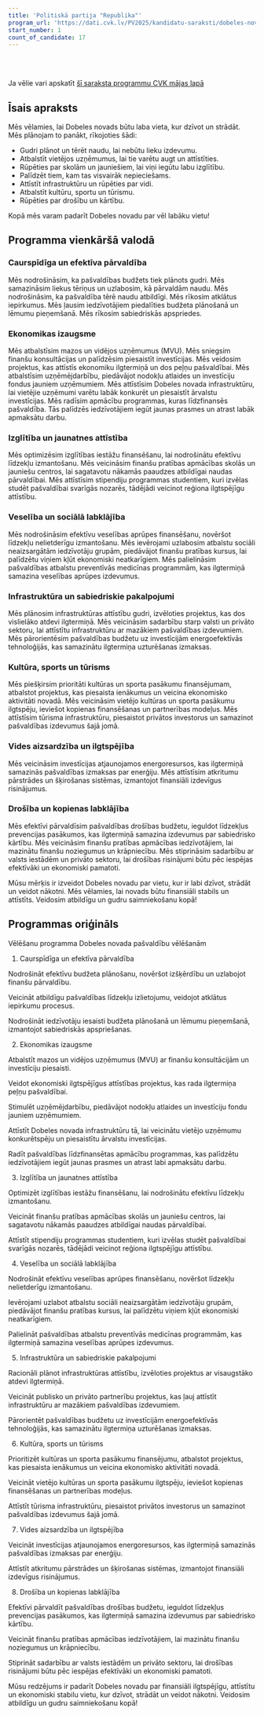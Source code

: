 ```yaml
---
title: 'Politiskā partija "Republika"'
program_url: 'https://dati.cvk.lv/PV2025/kandidatu-saraksti/dobeles-novads/politiska-partija-republika'
start_number: 1
count_of_candidate: 17
---
```



<Badge text="Efektīva pārvaldība" variant="note" size="small" /> <Badge text="Ekonomikas izaugsme" variant="note" size="small" /> <Badge text="Izglītība un jaunatne" variant="note" size="small" /> <Badge text="Sociālā labklājība" variant="note" size="small" /> <Badge text="Ilgtspējīga infrastruktūra" variant="note" size="small" />

<br/><br/> 

<Card title='Šis ir mākslīga intelekta ģenerēts apraksts' icon='starlight'>
    Ja vēlie vari apskatīt <a href={frontmatter.program_url} target='_blank'>šī saraksta programmu CVK mājas lapā</a>
    </Card>

## Īsais apraksts

Mēs vēlamies, lai Dobeles novads būtu laba vieta, kur dzīvot un strādāt. Mēs plānojam to panākt, rīkojoties šādi:

*   Gudri plānot un tērēt naudu, lai nebūtu lieku izdevumu.
*   Atbalstīt vietējos uzņēmumus, lai tie varētu augt un attīstīties.
*   Rūpēties par skolām un jauniešiem, lai viņi iegūtu labu izglītību.
*   Palīdzēt tiem, kam tas visvairāk nepieciešams.
*   Attīstīt infrastruktūru un rūpēties par vidi.
*   Atbalstīt kultūru, sportu un tūrismu.
*   Rūpēties par drošību un kārtību.

Kopā mēs varam padarīt Dobeles novadu par vēl labāku vietu!

## Programma vienkāršā valodā

### Caurspīdīga un efektīva pārvaldība

Mēs nodrošināsim, ka pašvaldības budžets tiek plānots gudri. Mēs samazināsim liekus tēriņus un uzlabosim, kā pārvaldām naudu.
Mēs nodrošināsim, ka pašvaldība tērē naudu atbildīgi. Mēs rīkosim atklātus iepirkumus.
Mēs ļausim iedzīvotājiem piedalīties budžeta plānošanā un lēmumu pieņemšanā. Mēs rīkosim sabiedriskās apspriedes.

### Ekonomikas izaugsme

Mēs atbalstīsim mazos un vidējos uzņēmumus (MVU). Mēs sniegsim finanšu konsultācijas un palīdzēsim piesaistīt investīcijas.
Mēs veidosim projektus, kas attīstīs ekonomiku ilgtermiņā un dos peļņu pašvaldībai.
Mēs atbalstīsim uzņēmējdarbību, piedāvājot nodokļu atlaides un investīciju fondus jauniem uzņēmumiem.
Mēs attīstīsim Dobeles novada infrastruktūru, lai vietējie uzņēmumi varētu labāk konkurēt un piesaistīt ārvalstu investīcijas.
Mēs radīsim apmācību programmas, kuras līdzfinansēs pašvaldība. Tās palīdzēs iedzīvotājiem iegūt jaunas prasmes un atrast labāk apmaksātu darbu.

### Izglītība un jaunatnes attīstība

Mēs optimizēsim izglītības iestāžu finansēšanu, lai nodrošinātu efektīvu līdzekļu izmantošanu.
Mēs veicināsim finanšu pratības apmācības skolās un jauniešu centros, lai sagatavotu nākamās paaudzes atbildīgai naudas pārvaldībai.
Mēs attīstīsim stipendiju programmas studentiem, kuri izvēlas studēt pašvaldībai svarīgās nozarēs, tādējādi veicinot reģiona ilgtspējīgu attīstību.

### Veselība un sociālā labklājība

Mēs nodrošināsim efektīvu veselības aprūpes finansēšanu, novēršot līdzekļu nelietderīgu izmantošanu.
Mēs ievērojami uzlabosim atbalstu sociāli neaizsargātām iedzīvotāju grupām, piedāvājot finanšu pratības kursus, lai palīdzētu viņiem kļūt ekonomiski neatkarīgiem.
Mēs palielināsim pašvaldības atbalstu preventīvās medicīnas programmām, kas ilgtermiņā samazina veselības aprūpes izdevumus.

### Infrastruktūra un sabiedriskie pakalpojumi

Mēs plānosim infrastruktūras attīstību gudri, izvēloties projektus, kas dos vislielāko atdevi ilgtermiņā.
Mēs veicināsim sadarbību starp valsti un privāto sektoru, lai attīstītu infrastruktūru ar mazākiem pašvaldības izdevumiem.
Mēs pārorientēsim pašvaldības budžetu uz investīcijām energoefektīvās tehnoloģijās, kas samazinātu ilgtermiņa uzturēšanas izmaksas.

### Kultūra, sports un tūrisms

Mēs piešķirsim prioritāti kultūras un sporta pasākumu finansējumam, atbalstot projektus, kas piesaista ienākumus un veicina ekonomisko aktivitāti novadā.
Mēs veicināsim vietējo kultūras un sporta pasākumu ilgtspēju, ieviešot kopienas finansēšanas un partnerības modeļus.
Mēs attīstīsim tūrisma infrastruktūru, piesaistot privātos investorus un samazinot pašvaldības izdevumus šajā jomā.

### Vides aizsardzība un ilgtspējība

Mēs veicināsim investīcijas atjaunojamos energoresursos, kas ilgtermiņā samazinās pašvaldības izmaksas par enerģiju.
Mēs attīstīsim atkritumu pārstrādes un šķirošanas sistēmas, izmantojot finansiāli izdevīgus risinājumus.

### Drošība un kopienas labklājība

Mēs efektīvi pārvaldīsim pašvaldības drošības budžetu, ieguldot līdzekļus prevencijas pasākumos, kas ilgtermiņā samazina izdevumus par sabiedrisko kārtību.
Mēs veicināsim finanšu pratības apmācības iedzīvotājiem, lai mazinātu finanšu noziegumus un krāpniecību.
Mēs stiprināsim sadarbību ar valsts iestādēm un privāto sektoru, lai drošības risinājumi būtu pēc iespējas efektīvāki un ekonomiski pamatoti.

Mūsu mērķis ir izveidot Dobeles novadu par vietu, kur ir labi dzīvot, strādāt un veidot nākotni. Mēs vēlamies, lai novads būtu finansiāli stabils un attīstīts. Veidosim atbildīgu un gudru saimniekošanu kopā!

## Programmas oriģināls

Vēlēšanu programma Dobeles novada pašvaldību vēlēšanām

1. Caurspīdīga un efektīva pārvaldība

Nodrošināt efektīvu budžeta plānošanu, novēršot izšķērdību un uzlabojot finanšu pārvaldību.

Veicināt atbildīgu pašvaldības līdzekļu izlietojumu, veidojot atklātus iepirkumu procesus.

Nodrošināt iedzīvotāju iesaisti budžeta plānošanā un lēmumu pieņemšanā, izmantojot sabiedriskās apspriešanas.

2. Ekonomikas izaugsme

Atbalstīt mazos un vidējos uzņēmumus (MVU) ar finanšu konsultācijām un investīciju piesaisti.

Veidot ekonomiski ilgtspējīgus attīstības projektus, kas rada ilgtermiņa peļņu pašvaldībai.

Stimulēt uzņēmējdarbību, piedāvājot nodokļu atlaides un investīciju fondu jauniem uzņēmumiem.

Attīstīt Dobeles novada infrastruktūru tā, lai veicinātu vietējo uzņēmumu konkurētspēju un piesaistītu ārvalstu investīcijas.

Radīt pašvaldības līdzfinansētas apmācību programmas, kas palīdzētu iedzīvotājiem iegūt jaunas prasmes un atrast labi apmaksātu darbu.

3. Izglītība un jaunatnes attīstība

Optimizēt izglītības iestāžu finansēšanu, lai nodrošinātu efektīvu līdzekļu izmantošanu.

Veicināt finanšu pratības apmācības skolās un jauniešu centros, lai sagatavotu nākamās paaudzes atbildīgai naudas pārvaldībai.

Attīstīt stipendiju programmas studentiem, kuri izvēlas studēt pašvaldībai svarīgās nozarēs, tādējādi veicinot reģiona ilgtspējīgu attīstību.

4. Veselība un sociālā labklājība

Nodrošināt efektīvu veselības aprūpes finansēšanu, novēršot līdzekļu nelietderīgu izmantošanu.

Ievērojami uzlabot atbalstu sociāli neaizsargātām iedzīvotāju grupām, piedāvājot finanšu pratības kursus, lai palīdzētu viņiem kļūt ekonomiski neatkarīgiem.

Palielināt pašvaldības atbalstu preventīvās medicīnas programmām, kas ilgtermiņā samazina veselības aprūpes izdevumus.

5. Infrastruktūra un sabiedriskie pakalpojumi

Racionāli plānot infrastruktūras attīstību, izvēloties projektus ar visaugstāko atdevi ilgtermiņā.

Veicināt publisko un privāto partnerību projektus, kas ļauj attīstīt infrastruktūru ar mazākiem pašvaldības izdevumiem.

Pārorientēt pašvaldības budžetu uz investīcijām energoefektīvās tehnoloģijās, kas samazinātu ilgtermiņa uzturēšanas izmaksas.

6. Kultūra, sports un tūrisms

Prioritizēt kultūras un sporta pasākumu finansējumu, atbalstot projektus, kas piesaista ienākumus un veicina ekonomisko aktivitāti novadā.

Veicināt vietējo kultūras un sporta pasākumu ilgtspēju, ieviešot kopienas finansēšanas un partnerības modeļus.

Attīstīt tūrisma infrastruktūru, piesaistot privātos investorus un samazinot pašvaldības izdevumus šajā jomā.

7. Vides aizsardzība un ilgtspējība

Veicināt investīcijas atjaunojamos energoresursos, kas ilgtermiņā samazinās pašvaldības izmaksas par enerģiju.

Attīstīt atkritumu pārstrādes un šķirošanas sistēmas, izmantojot finansiāli izdevīgus risinājumus.

8. Drošība un kopienas labklājība

Efektīvi pārvaldīt pašvaldības drošības budžetu, ieguldot līdzekļus prevencijas pasākumos, kas ilgtermiņā samazina izdevumus par sabiedrisko kārtību.

Veicināt finanšu pratības apmācības iedzīvotājiem, lai mazinātu finanšu noziegumus un krāpniecību.

Stiprināt sadarbību ar valsts iestādēm un privāto sektoru, lai drošības risinājumi būtu pēc iespējas efektīvāki un ekonomiski pamatoti.

Mūsu redzējums ir padarīt Dobeles novadu par finansiāli ilgtspējīgu, attīstītu un ekonomiski stabilu vietu, kur dzīvot, strādāt un veidot nākotni. Veidosim atbildīgu un gudru saimniekošanu kopā!

